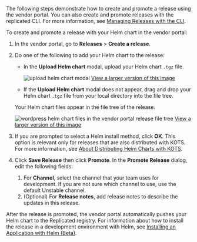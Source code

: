 The following steps demonstrate how to create and promote a release using the vendor portal. You can also create and promote releases with the replicated CLI. For more information, see [Managing Releases with the CLI](releases-creating-cli).

To create and promote a release with your Helm chart in the vendor portal:

1. In the vendor portal, go to **Releases** > **Create a release**.

1. Do one of the following to add your Helm chart to the release:

   * In the **Upload Helm chart** modal, upload your Helm chart `.tgz` file.
     
     ![upload helm chart modal](/images/upload-helm-chart-modal.png)
     [View a larger version of this image](/images/upload-helm-chart-modal.png)
     
   * If the **Upload Helm chart** modal does not appear, drag and drop your Helm chart `.tgz` file from your local directory into the file tree.

   Your Helm chart files appear in the file tree of the release.

   ![wordpress helm chart files in the vendor portal release file tree](/images/helm-chart-file-tree.png)
   [View a larger version of this image](/images/helm-chart-file-tree.png)

1. If you are prompted to select a Helm install method, click **OK**. This option is relevant only for releases that are also distributed with KOTS. For more information, see [About Distributing Helm Charts with KOTS](/vendor/helm-native-about).

1. Click **Save Release** then click **Promote**. In the **Promote Release** dialog, edit the following fields:
   1. For **Channel**, select the channel that your team uses for development. If you are not sure which channel to use, use the default Unstable channel.
   1. (Optional) For **Release notes**, add release notes to describe the updates in this release.

After the release is promoted, the vendor portal automatically pushes your Helm chart to the Replicated registry. For information about how to install the release in a development environment with Helm, see [Installing an Application with Helm (Beta)](install-with-helm). 